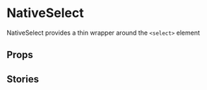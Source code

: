 
<Meta anchor />

# NativeSelect

NativeSelect provides a thin wrapper around the `<select>` element

<Canvas>
  <Story id="legacy-components-nativeselect--default" />
</Canvas>

## Props

<ArgsTable />

<ThemeTable componentThemeReducer={theme} />

## Stories

<Canvas>
  <Story id="legacy-components-nativeselect--option-groups" />
</Canvas>
